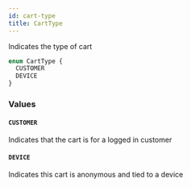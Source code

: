 ```yaml
---
id: cart-type
title: CartType
---
```



Indicates the type of cart


```graphql
enum CartType {
  CUSTOMER
  DEVICE
}
```


### Values

#### `CUSTOMER` 

Indicates that the cart is for a logged in customer


#### `DEVICE` 

Indicates this cart is anonymous and tied to a device




